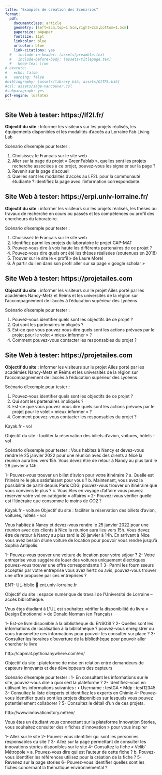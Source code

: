 ```yaml
---
title: "Examples de création des Scénarios"
format:
  pdf:
    documentclass: article
    geometry: [left=2cm,top=1.5cm,right=2cm,bottom=1.5cm]
    papersize: a4paper
    fontsize: 11pt
    linkcolor: blue
    urlcolor: blue
    link-citations: yes
  #   include-in-header: [assets/preamble.tex]
  #   include-before-body: [assets/titlepage.tex]
  #   keep-tex: true
# execute:
#   echo: false
#   warning: false    
#bibliography: [assets/library.bib, assets/OSTRL.bib]
#csl: assets/sage-vancouver.csl
#subparagraph: yes
pdf-engine: lualatex
---
```



::: {.callout-note}
## Site Web à tester: https://lf2l.fr/

**Objectif  du site** : Informer les visiteurs sur les projets réalisés, les équipements disponibles et les modalités d’accès au Lorraine Fab Living Lab


Scénario d’exemple pour tester :

1.	Choisissez le Français sur le site web
2.	Aller sur la page du projet « GreenFablab », quelles sont les projets recherche associées à ce projet, pouvez-vous les signaler sur la page ?
3.	Revenir sur la page d’accueil
4.	Quelles sont les modalités d’accès au LF2L pour la communauté étudiante ? identifiez la page avec l’information correspondante.


:::



::: {.callout-note}
## Site Web à tester: https://erpi.univ-lorraine.fr/

**Objectif  du site** : informer les visiteurs sur les projets réalisés, les thèses ou travaux de recherche en cours ou passés et les compétences ou profil des chercheurs du laboratoire.


Scénario d’exemple pour tester :

1.	Choisissez le Français sur le site web
2.	Identifiez parmi les projets du laboratoire le projet CAP-MAT
3.	Pouvez-vous dire à voix haute les différents partenaires de ce projet ?
4.	Pouvez-vous dire quels ont été les thèses réalisées (soutenues en 2018)
5. Trouver sur le site le « profil » de Laure Morel 
6. À partir du lien dans son profil aller sur sa page « google scholar »

:::





::: {.callout-note}
## Site Web à tester: https://projetailes.com

**Objectif du site** : informer les visiteurs sur le projet Ailes porté par les académies Nancy-Metz et Reims et les universités de la région sur l’accompagnement de l’accès à l’éducation supérieur des Lycéens 

Scénario d’exemple pour tester :

1.	Pouvez-vous identifier quels sont les objectifs de ce projet ?
2.	Qui sont les partenaires impliqués ?
3.	Est-ce que vous pouvez nous dire quels sont les actions prévues par le projet pour le volet « mieux informer » ?
4.	Comment pouvez-vous contacter les responsables du projet ?

:::



::: {.callout-note}
## Site Web à tester: https://projetailes.com

**Objectif du site** : informer les visiteurs sur le projet Ailes porté par les académies Nancy-Metz et Reims et les universités de la région sur l’accompagnement de l’accès à l’éducation supérieur des Lycéens 

Scénario d’exemple pour tester :

1.	Pouvez-vous identifier quels sont les objectifs de ce projet ?
2.	Qui sont les partenaires impliqués ?
3.	Est-ce que vous pouvez nous dire quels sont les actions prévues par le projet pour le volet « mieux informer » ?
4.	Comment pouvez-vous contacter les responsables du projet ?

:::



















Kayak.fr - vol

Objectif du site : faciliter la réservation des billets d’avion, voitures, hôtels - vol 

Scénario d’exemple pour tester :
Vous habitez à Nancy et devez-vous rendre le 25 janvier 2022 pour une réunion avec des clients à Nice la réunion aura lieu vers 15h. Vous devez être de retour à Nancy au plus tard le 28 janvier à 14h.

1-	Pouvez-vous trouver un billet d’avion pour votre itinéraire ?
a.	Quelle est l’itinéraire le plus satisfaisant pour vous ? 
b.	Maintenant, vous avez la possibilité de partir depuis Paris CDG, pouvez-vous trouver un itinéraire que vous conviens le plus ?
c.	Vous êtes en voyage d’affaire vous pouvez réserver votre vol en catégorie « affaires » 
2-	Pouvez-vous vérifier quelle est l’itinéraire que consomme le moins de CO2 ?


Kayak.fr - voiture
Objectif du site : faciliter la réservation des billets d’avion, voitures, hôtels - vol 

Vous habitez à Nancy et devez-vous rendre le 25 janvier 2022 pour une réunion avec des clients à Nice la réunion aura lieu vers 15h. Vous devez être de retour à Nancy au plus tard le 28 janvier à 14h. En arrivant à Nice vous avez besoin d’une voiture de location pour pouvoir vous rendre jusqu’à Sophia Antipolis.

1-	Pouvez-vous trouver une voiture de location pour votre séjour ?
2-	Votre entreprise vous suggère de louer des voitures uniquement électriques pouvez-vous trouver une offre correspondante ?
3-	Parmi les fournisseurs acceptés par votre entreprise vous avez hertz ou avis, pouvez-vous trouver une offre proposée par ces entreprises ?



ENT- UL-biblio  ent.univ-lorraine.fr 

Objectif du site : espace numérique de travail de l’Université de Lorraine – accès bibliothèque. 

Vous êtes étudiant à L’UL est souhaitez vérifier la disponibilité du livre « Design Émotionnel » de Donald Norman (en Français)

1-	Est-ce livre disponible à la bibliothèque du ENSGSI ?
2-	Quelles sont les informations de localisation à la bibliothèque ? pouvez-vous enregistrer ou vous transmettre ces informations pour pouvoir les consulter sur place ?
3-	Consulter les horaires d’ouverture de la bibliothèque pour pouvoir aller chercher le livre

http://capmat.pythonanywhere.com/en/

Objectif du site : plateforme de mise en relation entre demandeurs de capteurs innovants et des développeurs des capteurs

Scénario d’exemple pour tester :
1-	En consultant les informations sur le site, pouvez-vous dire a quoi sert la plateforme ?
2-	Identifiez-vous en utilisant les informations suivantes :
•	Username : testGA
•	Mdp : test12345
3-	Consultez la liste d’experts et identifiez les experts en Chimie
4-	Pouvez-vous identifier quels sont les projets disponibles sur lesquels vous pouvez potentiellement collaborer ? 
5-	Consultez le détail d’un de ces projets.


http://www.innovationstory.net/en/

Vous êtes un étudiant vous connectant sur la plateforme Innovation Stories, vous souhaitez consulter des « fiches d’innovation » pour vous inspirer

1-	Allez sur le site
2-	Pouvez-vous identifier qui sont les personnes responsables du site ?
3-	Allez sur la page permettant de consulter les innovations stories disponibles sur le site 
4-	Consultez la fiche « Vélib’ Métropole »
a.	Pouvez-vous dire qui est l’auteur de cette fiche ?
b.	Pouvez-vous identifier les références utilisez pour la création de la fiche ?
5-	Revenez sur la page stories 
6-	Pouvez-vous identifier quelles sont les fiches concernant la thématique environnemental ?



